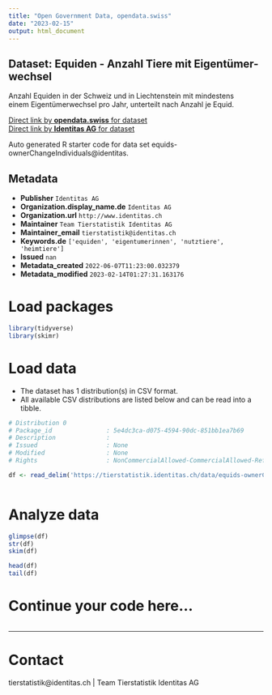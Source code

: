 ```yaml
---
title: "Open Government Data, opendata.swiss"
date: "2023-02-15"
output: html_document
---
```


## Dataset: Equiden - Anzahl Tiere mit Eigentümer-wechsel

Anzahl Equiden in der Schweiz und in Liechtenstein mit mindestens einem Eigentümerwechsel pro Jahr, unterteilt nach Anzahl je Equid.

[Direct link by **opendata.swiss** for dataset](https://opendata.swiss/de/dataset/equiden-anzahl-tiere-mit-eigentumerwechsel)<br>
[Direct link by **Identitas AG** for dataset](https://tierstatistik.identitas.ch/)

Auto generated R starter code for data set equids-ownerChangeIndividuals@identitas.

## Metadata

- **Publisher** `Identitas AG`
- **Organization.display_name.de** `Identitas AG`
- **Organization.url** `http://www.identitas.ch`
- **Maintainer** `Team Tierstatistik Identitas AG`
- **Maintainer_email** `tierstatistik@identitas.ch`
- **Keywords.de** `['equiden', 'eigentumerinnen', 'nutztiere', 'heimtiere']`
- **Issued** `nan`
- **Metadata_created** `2022-06-07T11:23:00.032379`
- **Metadata_modified** `2023-02-14T01:27:31.163176`


# Load packages

```r

library(tidyverse)
library(skimr)

```

# Load data

-   The dataset has 1 distribution(s) in CSV format.
-   All available CSV distributions are listed below and can be read into a tibble.

```r

# Distribution 0
# Package_id               : 5e4dc3ca-d075-4594-90dc-851bb1ea7b69
# Description              : 
# Issued                   : None
# Modified                 : None
# Rights                   : NonCommercialAllowed-CommercialAllowed-ReferenceRequired

df <- read_delim('https://tierstatistik.identitas.ch/data/equids-ownerChangeIndividuals.csv')



```

# Analyze data

```r

glimpse(df)
str(df)
skim(df)

head(df)
tail(df)

```

# Continue your code here...

```r

```

------------------------------------------------------------------------

# Contact

tierstatistik@identitas.ch | Team Tierstatistik Identitas AG
